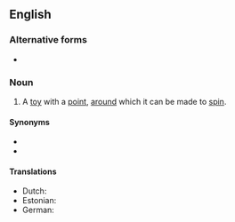 {{also|humming-top}}

==English==

===Alternative forms===
* {{l|en|humming-top}}

===Noun===
{{en-noun}}
# A [[toy]] with a [[point]], [[around]] which it can be made to [[spin]].

====Synonyms====
* {{l|en|spinning top}}
* {{l|en|top}}

====Translations====
{{trans-top|a humming top}}
* Dutch: {{t+|nl|bromtol|m}}
* Estonian: {{t|et|vurr}}
* German: {{t+|de|Brummkreisel|m}}
{{trans-bottom}}